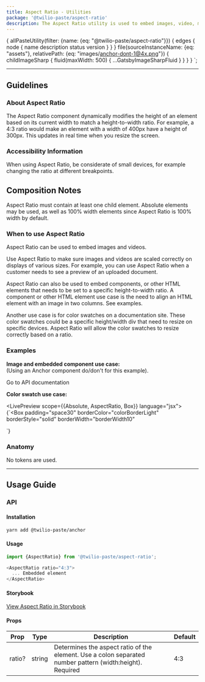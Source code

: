 ```yaml
---
title: Aspect Ratio - Utilities
package: '@twilio-paste/aspect-ratio'
description: The Aspect Ratio utility is used to embed images, video, media, components, or other HTML elements. It prevents skewing, cropping, etc.
---
```



  {
    allPasteUtility(filter: {name: {eq: "@twilio-paste/aspect-ratio"}}) {
      edges {
        node {
          name
          description
          status
          version
        }
      }
    }
    file(sourceInstanceName: {eq: "assets"}, relativePath: {eq: "images/anchor-dont-1@4x.png"}) {
      childImageSharp {
        fluid(maxWidth: 500) {
          ...GatsbyImageSharpFluid
        }
      }
    }
  }
`;

<ComponentHeader
  name="Aspect Ratio"
  categoryRoute={SidebarCategoryRoutes.UTILITIES}
  githubUrl="https://github.com/twilio-labs/paste/tree/master/packages/paste-core/utilities/aspect-ratio"
  storybookUrl="https://twilio-labs.github.io/paste/?path=/story/utilities-aspect-ratio--default"
  data={props.data.allPasteUtility.edges}
/>

***

<content>

## Guidelines

### About Aspect Ratio

The Aspect Ratio component dynamically modifies the height of an element based on its
current width to match a height-to-width ratio. For example, a 4:3 ratio would make
an element with a width of 400px have a height of 300px. This updates in real time
when you resize the screen.

### Accessibility Information

When using Aspect Ratio, be considerate of small devices, for example changing the ratio
at different breakpoints.

## Composition Notes

Aspect Ratio must contain at least one child element. Absolute elements may be used,
as well as 100% width elements since Aspect Ratio is 100% width by default.

### When to use Aspect Ratio

Aspect Ratio can be used to embed images and videos.

Use Aspect Ratio to make sure images and videos are scaled correctly on
displays of various sizes. For example, you can use Aspect Ratio when a
customer needs to see a preview of an uploaded document.

Aspect Ratio can also be used to embed components, or other HTML elements that
needs to be set to a specific height-to-width ratio. A component or other HTML
element use case is the need to align an HTML element with an image in two columns.
See examples.

Another use case is for color swatches on a documentation site. These color swatches
could be a specific height/width div that need to resize on specific devices.
Aspect Ratio will allow the color swatches to resize correctly based on a ratio.

<DoDont>
  <Do title="Do" body="Use for an image or embedded video, and have it resize at a specific ratio." preview={false} />
  <Dont title="Don't" body="Don’t use with fixed size (width & height) elements, as those will not adhere to the height-to-width ratio." preview={false} />
</DoDont>

<DoDont>
  <Do title="Do" body="Use to embed a component or other HTML element." preview={false} />
  <Dont title="Don't" body="Don’t use without any child elements, because this is only a container element." preview={false} />
</DoDont>

### Examples

**Image and embedded component use case:**<br/>
(Using an Anchor component do/don't for this example).

<DoDont>
  <Do title="" body="" center>
    <Anchor href="https://paste.twilio.design">Go to API documentation</Anchor>
  </Do>
  <Dont title="" body="">
    <Img fluid={props.data.file.childImageSharp.fluid} />
  </Dont>
</DoDont>

**Color swatch use case:**

<LivePreview scope={{Absolute, AspectRatio, Box}} language="jsx">
  {`<Box
  padding="space30"
  borderColor="colorBorderLight"
  borderStyle="solid"
  borderWidth="borderWidth10"
>
  <AspectRatio ratio="4:3">
    <Absolute backgroundColor="colorBackgroundBrand" />
  </AspectRatio>
</Box>`}
</LivePreview>

### Anatomy

No tokens are used.

</content>

***

<content>

## Usage Guide

### API

#### Installation

```bash
yarn add @twilio-paste/anchor
```

#### Usage

```js
import {AspectRatio} from '@twilio-paste/aspect-ratio';

<AspectRatio ratio="4:3">
  ... Embedded element
</AspectRatio>
```

#### Storybook

[View Aspect Ratio in Storybook](https://twilio-labs.github.io/paste/?path=/story/utilities-aspect-ratio--default)


#### Props

| Prop           | Type                  | Description                                                                                                              | Default   |
| -------------- | --------------------- | ------------------------------------------------------------------------------------------------------------------------ | --------- |
| ratio?         | string                | Determines the aspect ratio of the element. Use a colon separated number pattern (width:height). Required                | 4:3       |

<Box marginTop={30}>
  <Changelog />
</Box>

</content>
